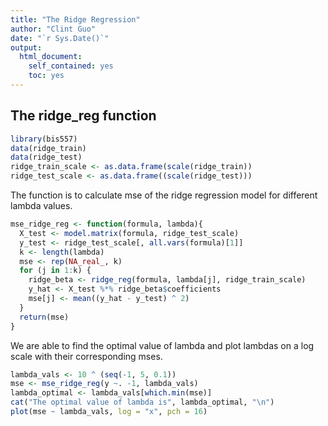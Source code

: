 ```yaml
---
title: "The Ridge Regression"
author: "Clint Guo"
date: "`r Sys.Date()`"
output:
  html_document:
    self_contained: yes
    toc: yes
---
```

<!--
%\VignetteEngine{knitr::rmarkdown}
%\VignetteIndexEntry{The ridge regression vignette}
-->

## The ridge_reg function

```r
library(bis557)
data(ridge_train)
data(ridge_test)
ridge_train_scale <- as.data.frame(scale(ridge_train))
ridge_test_scale <- as.data.frame((scale(ridge_test)))
```

The function is to calculate mse of the ridge regression model for different lambda values.

```r
mse_ridge_reg <- function(formula, lambda){ 
  X_test <- model.matrix(formula, ridge_test_scale)
  y_test <- ridge_test_scale[, all.vars(formula)[1]]
  k <- length(lambda)
  mse <- rep(NA_real_, k)
  for (j in 1:k) {
    ridge_beta <- ridge_reg(formula, lambda[j], ridge_train_scale)
    y_hat <- X_test %*% ridge_beta$coefficients
    mse[j] <- mean((y_hat - y_test) ^ 2)
  }
  return(mse)
}
```

We are able to find the optimal value of lambda and plot lambdas on a log scale with their corresponding mses.

```r
lambda_vals <- 10 ^ (seq(-1, 5, 0.1))
mse <- mse_ridge_reg(y ~. -1, lambda_vals)
lambda_optimal <- lambda_vals[which.min(mse)]
cat("The optimal value of lambda is", lambda_optimal, "\n")
plot(mse ~ lambda_vals, log = "x", pch = 16)
```

